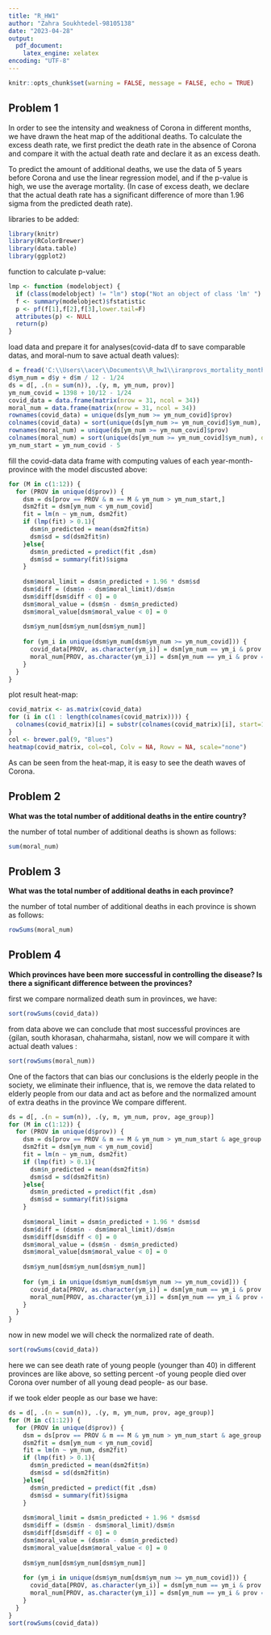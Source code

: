---
title: "R_HW1"
author: "Zahra Soukhtedel-98105138"
date: "2023-04-28"
output:
  pdf_document:
    latex_engine: xelatex
encoding: "UTF-8"
---
```{r setup, include=FALSE}
knitr::opts_chunk$set(warning = FALSE, message = FALSE, echo = TRUE)
```

## Problem 1

In order to see the intensity and weakness of Corona in different months, we have drawn the heat map of the additional deaths. To calculate the excess death rate, we first predict the death rate in the absence of Corona and compare it with the actual death rate and declare it as an excess death.

To predict the amount of additional deaths, we use the data of 5 years before Corona and use the linear regression model, and if the p-value is high, we use the average mortality. (In case of excess death, we declare that the actual death rate has a significant difference of more than 1.96 sigma from the predicted death rate).

libraries to be added:

```{r}
library(knitr)
library(RColorBrewer)
library(data.table)
library(ggplot2)
```

function to calculate p-value:

```{r}
lmp <- function (modelobject) {
  if (class(modelobject) != "lm") stop("Not an object of class 'lm' ")
  f <- summary(modelobject)$fstatistic
  p <- pf(f[1],f[2],f[3],lower.tail=F)
  attributes(p) <- NULL
  return(p)
}
```

load data and prepare it for analyses(covid-data df to save comparable datas, and moral-num to save actual death values):


```{r}
d = fread('C:\\Users\\acer\\Documents\\R_hw1\\iranprovs_mortality_monthly.csv', encoding = 'UTF-8')
d$ym_num = d$y + d$m / 12 - 1/24
ds = d[, .(n = sum(n)), .(y, m, ym_num, prov)]
ym_num_covid = 1398 + 10/12 - 1/24
covid_data = data.frame(matrix(nrow = 31, ncol = 34))
moral_num = data.frame(matrix(nrow = 31, ncol = 34))
rownames(covid_data) = unique(ds[ym_num >= ym_num_covid]$prov)
colnames(covid_data) = sort(unique(ds[ym_num >= ym_num_covid]$ym_num), decreasing = F)
rownames(moral_num) = unique(ds[ym_num >= ym_num_covid]$prov)
colnames(moral_num) = sort(unique(ds[ym_num >= ym_num_covid]$ym_num), decreasing = F)
ym_num_start = ym_num_covid - 5
```

fill the covid-data data frame with computing values of each year-month-province with the model discusted above:

```{r}
for (M in c(1:12)) {
  for (PROV in unique(d$prov)) {
    dsm = ds[prov == PROV & m == M & ym_num > ym_num_start,]
    dsm2fit = dsm[ym_num < ym_num_covid]
    fit = lm(n ~ ym_num, dsm2fit)
    if (lmp(fit) > 0.1){
      dsm$n_predicted = mean(dsm2fit$n)
      dsm$sd = sd(dsm2fit$n)
    }else{
      dsm$n_predicted = predict(fit ,dsm)
      dsm$sd = summary(fit)$sigma
    }
    
    dsm$moral_limit = dsm$n_predicted + 1.96 * dsm$sd
    dsm$diff = (dsm$n - dsm$moral_limit)/dsm$n
    dsm$diff[dsm$diff < 0] = 0
    dsm$moral_value = (dsm$n - dsm$n_predicted)
    dsm$moral_value[dsm$moral_value < 0] = 0
    
    dsm$ym_num[dsm$ym_num[dsm$ym_num]]
    
    for (ym_i in unique(dsm$ym_num[dsm$ym_num >= ym_num_covid])) {
      covid_data[PROV, as.character(ym_i)] = dsm[ym_num == ym_i & prov == PROV]$diff[1]
      moral_num[PROV, as.character(ym_i)] = dsm[ym_num == ym_i & prov == PROV]$moral_value[1]
    }
  }
}
```

plot result heat-map:

```{r}
covid_matrix <- as.matrix(covid_data)
for (i in c(1 : length(colnames(covid_matrix)))) {
  colnames(covid_matrix)[i] = substr(colnames(covid_matrix)[i], start=1, stop=8)
}
col <- brewer.pal(9, "Blues")
heatmap(covid_matrix, col=col, Colv = NA, Rowv = NA, scale="none")
```

As can be seen from the heat-map, it is easy to see the death waves of Corona.

## Problem 2

**What was the total number of additional deaths in the entire country?**

the number of total number of additional deaths is shown as follows:
```{r}
sum(moral_num)
```

## Problem 3

**What was the total number of additional deaths in each province?**

the number of total number of additional deaths in each province is shown as follows:
```{r}
rowSums(moral_num)
```

## Problem 4

**Which provinces have been more successful in controlling the disease? Is there a significant difference between the provinces?**

first we compare normalized death sum in provinces, we have:


```{r}
sort(rowSums(covid_data))
```
from data above we can conclude that most successful provinces are {gilan, south khorasan, chaharmaha, sistanl, now we will compare it with actual death values :
```{r}
sort(rowSums(moral_num))


```

One of the factors that can bias our conclusions is the elderly people in the society, we eliminate their influence, that is, we remove the data related to elderly people from our data and act as before and the normalized amount of extra deaths in the province We compare different.

```{r}
ds = d[, .(n = sum(n)), .(y, m, ym_num, prov, age_group)]
for (M in c(1:12)) {
  for (PROV in unique(d$prov)) {
    dsm = ds[prov == PROV & m == M & ym_num > ym_num_start & age_group <= 4, ]
    dsm2fit = dsm[ym_num < ym_num_covid]
    fit = lm(n ~ ym_num, dsm2fit)
    if (lmp(fit) > 0.1){
      dsm$n_predicted = mean(dsm2fit$n)
      dsm$sd = sd(dsm2fit$n)
    }else{
      dsm$n_predicted = predict(fit ,dsm)
      dsm$sd = summary(fit)$sigma
    }
    
    dsm$moral_limit = dsm$n_predicted + 1.96 * dsm$sd
    dsm$diff = (dsm$n - dsm$moral_limit)/dsm$n
    dsm$diff[dsm$diff < 0] = 0
    dsm$moral_value = (dsm$n - dsm$n_predicted)
    dsm$moral_value[dsm$moral_value < 0] = 0
    
    dsm$ym_num[dsm$ym_num[dsm$ym_num]]
    
    for (ym_i in unique(dsm$ym_num[dsm$ym_num >= ym_num_covid])) {
      covid_data[PROV, as.character(ym_i)] = dsm[ym_num == ym_i & prov == PROV]$diff[1]
      moral_num[PROV, as.character(ym_i)] = dsm[ym_num == ym_i & prov == PROV]$moral_value[1]
    }
  }
}

```

now in new model we will check the normalized rate of death.

```{r}
sort(rowSums(covid_data))
```
here we can see death rate of young people (younger than 40) in different provinces are like above, so setting percent -of young people died over Corona over number of all young dead people- as our base.

if we took elder people as our base we have:
```{r}
ds = d[, .(n = sum(n)), .(y, m, ym_num, prov, age_group)]
for (M in c(1:12)) {
  for (PROV in unique(d$prov)) {
    dsm = ds[prov == PROV & m == M & ym_num > ym_num_start & age_group > 4, ]
    dsm2fit = dsm[ym_num < ym_num_covid]
    fit = lm(n ~ ym_num, dsm2fit)
    if (lmp(fit) > 0.1){
      dsm$n_predicted = mean(dsm2fit$n)
      dsm$sd = sd(dsm2fit$n)
    }else{
      dsm$n_predicted = predict(fit ,dsm)
      dsm$sd = summary(fit)$sigma
    }
    
    dsm$moral_limit = dsm$n_predicted + 1.96 * dsm$sd
    dsm$diff = (dsm$n - dsm$moral_limit)/dsm$n
    dsm$diff[dsm$diff < 0] = 0
    dsm$moral_value = (dsm$n - dsm$n_predicted)
    dsm$moral_value[dsm$moral_value < 0] = 0
    
    dsm$ym_num[dsm$ym_num[dsm$ym_num]]
    
    for (ym_i in unique(dsm$ym_num[dsm$ym_num >= ym_num_covid])) {
      covid_data[PROV, as.character(ym_i)] = dsm[ym_num == ym_i & prov == PROV]$diff[1]
      moral_num[PROV, as.character(ym_i)] = dsm[ym_num == ym_i & prov == PROV]$moral_value[1]
    }
  }
}
sort(rowSums(covid_data))
```


















